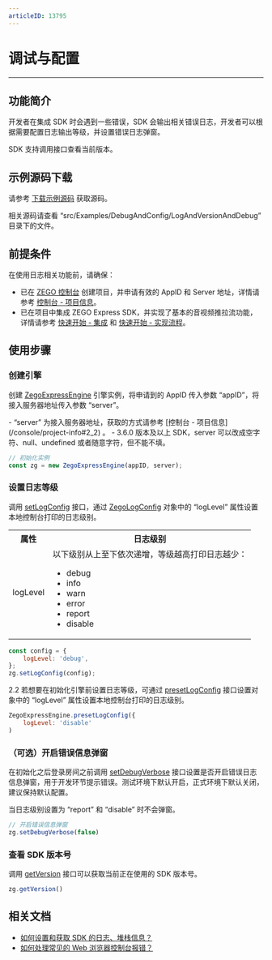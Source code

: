 ```yaml
---
articleID: 13795
---
```

# 调试与配置

---

## 功能简介

开发者在集成 SDK 时会遇到一些错误，SDK 会输出相关错误日志，开发者可以根据需要配置日志输出等级，并设置错误日志弹窗。

SDK 支持调用接口查看当前版本。

## 示例源码下载

请参考 [下载示例源码](!DownloadDemo/DownloadDemo) 获取源码。

相关源码请查看 “src/Examples/DebugAndConfig/LogAndVersionAndDebug” 目录下的文件。

## 前提条件

在使用日志相关功能前，请确保：

- 已在 [ZEGO 控制台](https://console.zego.im) 创建项目，并申请有效的 AppID 和 Server 地址，详情请参考 [控制台 - 项目信息](/console/project-info)。
- 已在项目中集成 ZEGO Express SDK，并实现了基本的音视频推拉流功能，详情请参考 [快速开始 - 集成](!ExpressVideoSDK-Integration/SDK_Integration) 和 [快速开始 - 实现流程](!ExpressVideoSDK-Integration/Solution_Implementation)。

## 使用步骤

### 创建引擎

创建 [ZegoExpressEngine](@-ZegoExpressEngine) 引擎实例，将申请到的 AppID 传入参数 “appID”，将接入服务器地址传入参数 “server”。

<Note title="说明">
- “server” 为接入服务器地址，获取的方式请参考
[控制台 - 项目信息](/console/project-info#2_2) 。
- 3.6.0 版本及以上 SDK，server 可以改成空字符、null、undefined 或者随意字符，但不能不填。
</Note>

```javascript
// 初始化实例
const zg = new ZegoExpressEngine(appID, server);
```

### 设置日志等级

调用 [setLogConfig](@setLogConfig) 接口，通过 [ZegoLogConfig](@-ZegoLogConfig) 对象中的 “logLevel” 属性设置本地控制台打印的日志级别。

<table>

<tbody><tr>
<th>属性</th>
<th>日志级别</th>
</tr>
<tr>
<td>
logLevel
</td>
<td>
以下级别从上至下依次递增，等级越高打印日志越少：
<ul>
<li>debug </li>
<li>info</li>
<li>warn</li>
<li>error</li>
<li>report</li>
<li>disable</li>
</ul></td>
</tr>
</tbody></table>


```javascript
const config = {
	logLevel: 'debug',
};
zg.setLogConfig(config);
```

2.2 若想要在初始化引擎前设置日志等级，可通过 [presetLogConfig](@presetLogConfig) 接口设置对象中的 “logLevel” 属性设置本地控制台打印的日志级别。

```javascript
ZegoExpressEngine.presetLogConfig({
    logLevel: 'disable'
)
```

### （可选）开启错误信息弹窗

在初始化之后登录房间之前调用 [setDebugVerbose](@setDebugVerbose) 接口设置是否开启错误日志信息弹窗，用于开发环节提示错误。测试环境下默认开启，正式环境下默认关闭，建议保持默认配置。

<Note title="说明">


当日志级别设置为 “report” 和 “disable” 时不会弹窗。

</Note>



```javascript
// 开启错误信息弹窗
zg.setDebugVerbose(false)
```


### 查看 SDK 版本号

调用 [getVersion](@getVersion) 接口可以获取当前正在使用的 SDK 版本号。

```javascript
zg.getVersion()
```


## 相关文档

- [如何设置和获取 SDK 的日志、堆栈信息？](https://doc-zh.zego.im/faq/express_sdkLog)
- [如何处理常见的 Web 浏览器控制台报错？](https://doc-zh.zego.im/faq/web_console_error)

